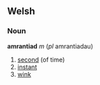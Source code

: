 ==Welsh==
===Noun===
'''amrantiad''' ''m'' (''pl'' amrantiadau)
# [[second]] (of time)
# [[instant]]
# [[wink]]